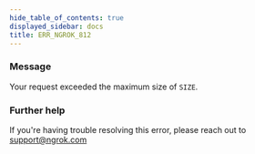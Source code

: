 ```yaml
---
hide_table_of_contents: true
displayed_sidebar: docs
title: ERR_NGROK_812
---
```


### Message

Your request exceeded the maximum size of `SIZE`.

<ErrorDetails />

### Further help

If you're having trouble resolving this error, please reach out to [support@ngrok.com](mailto:support@ngrok.com?subject=Help%20with%20ERR_NGROK_812)
